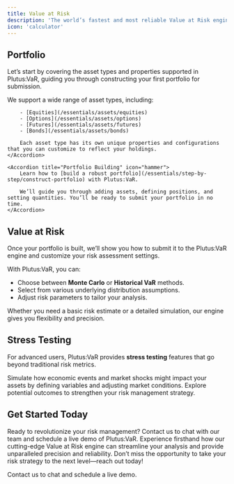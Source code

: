 ```yaml
---
title: Value at Risk
description: 'The world’s fastest and most reliable Value at Risk engine'
icon: 'calculator'
---
```


## Portfolio

Let’s start by covering the asset types and properties supported in Plutus:VaR, guiding you through constructing your first portfolio for submission.

<AccordionGroup>
    <Accordion title="Asset Types" icon="layer-group">
        We support a wide range of asset types, including:

        - [Equities](/essentials/assets/equities)
        - [Options](/essentials/assets/options)
        - [Futures](/essentials/assets/futures)
        - [Bonds](/essentials/assets/bonds)

        Each asset type has its own unique properties and configurations that you can customize to reflect your holdings.
    </Accordion>

    <Accordion title="Portfolio Building" icon="hammer">
        Learn how to [build a robust portfolio](/essentials/step-by-step/construct-portfolio) with Plutus:VaR.

        We’ll guide you through adding assets, defining positions, and setting quantities. You’ll be ready to submit your portfolio in no time.
    </Accordion>
</AccordionGroup>

## Value at Risk

Once your portfolio is built, we’ll show you how to submit it to the Plutus:VaR engine and customize your risk assessment settings.

With Plutus:VaR, you can:
- Choose between **Monte Carlo** or **Historical VaR** methods.
- Select from various underlying distribution assumptions.
- Adjust risk parameters to tailor your analysis.

Whether you need a basic risk estimate or a detailed simulation, our engine gives you flexibility and precision.

## Stress Testing

For advanced users, Plutus:VaR provides **stress testing** features that go beyond traditional risk metrics.

Simulate how economic events and market shocks might impact your assets by defining variables and adjusting market conditions. Explore potential outcomes to strengthen your risk management strategy.

## Get Started Today

Ready to revolutionize your risk management? Contact us to chat with our team and schedule a live demo of Plutus:VaR. 
Experience firsthand how our cutting-edge Value at Risk engine can streamline your analysis and provide unparalleled precision and reliability. 
Don’t miss the opportunity to take your risk strategy to the next level—reach out today!

<CardGroup cols={2}>
  <Card
    title="Plutus:VaR"
    icon="pen-to-square"
    href="mailto:liam@vorticity.xyz?subject=Sign%20Up%20for%20Plutus:VaR%20Access"
  >
    Contact us to chat and schedule a live demo.
  </Card>
</CardGroup>